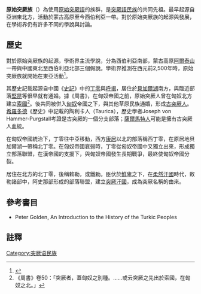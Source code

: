 {{Onesource|time=2021-04-22T21:18:12+00:00}}
'''原始突厥族'''（{{lang-en|Proto-Turkic people}}）為使用[[原始突厥語|原始突厥語]]的族群，是[[突厥語民族|突厥語民族]]的共同先祖。最早起源自亞洲東北方，活動於蒙古高原至今西伯利亞一帶。對於原始突厥族的起源與發展，在學術界仍有許多不同的學說與討論。

{{fact|其後裔有[[烏古斯人|烏古斯人]]與[[突厥人|突厥人]]等。}}

==歷史==
對於原始突厥族的起源，學術界主流學說，分為西伯利亞南部，蒙古高原[[阿爾泰山|阿爾泰山]]一帶與中國東北至西伯利亞北部三個假說。學術界推測在西元前2,500年時，原始突厥族就開始在東亞活動<ref name="Janhunen">{{Cite book|chapter=Personal pronouns in Core Altaic|title=Shared Grammaticalization: With Special Focus on the Transeurasian Languages|url=https://books.google.com/books?id=3J_6U8N2Wq8C&pg=PA223|publisher=John Benjamins Publishing|date=2013|isbn=978-90-272-0599-5|language=en|first=Martine Irma|last=Robbeets|first2=Hubert|last2=Cuyckens|page=223|author-link=尤哈·扬胡宁|ref=Janhunen_2013}}</ref>。

其歷史記載起源自中國《[[史記|史記]]》中的[[丁零|丁零]]與[[呼揭|呼揭]]，居住於[[貝加爾湖|貝加爾湖]]南方，與臨近部落[[堅昆|堅昆]]等很早就有通婚。據《周書》，在匈奴帝國之前，原始突厥人曾在匈奴北方建立[[索國|索國]]<ref>《周書》卷50：「突厥者，蓋匈奴之別種。……或云突厥之先出於索國，在匈奴之北。」</ref>。後共同被併入[[匈奴|匈奴]]帝國之下，與其他草原民族通婚，形成[[古突厥|古突厥人]]。[[希羅多德|希羅多德]]《歷史》中記載的陶利卡人（Taurica），歷史學者Joseph von Hammer-Purgstall考證是古突厥的一個分支部落；[[薩爾馬特人|薩爾馬特人]]可能是擁有古突厥人血統。

在匈奴帝國統治下，丁零往中亞移動，西方[[康居|康居]]以北的部落稱西丁零，在原居地貝加爾湖一帶稱北丁零。在匈奴帝國衰弱時，丁零從匈奴帝國中又獨立出來，形成獨立部落聯盟，在漢帝國的支援下，與匈奴帝國發生長期戰爭，最終使匈奴帝國分裂。

居住在北方的北丁零，後稱敕勒，或鐵勅。臣伏於[[鮮卑|鮮卑]]之下，在[[柔然汗國|柔然汗國]]時代，敕勒諸部中，阿史那部形成的部落聯盟，建立[[突厥汗國|突厥汗國]]，成為突厥名稱的由來。

==參考書目==
*Peter Golden, An Introduction to the History of the Turkic Peoples 
==註釋==
{{reflist}}

[[Category:突厥语民族|Category:突厥语民族]]